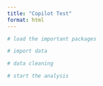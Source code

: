 ```yaml
---
title: "Copilot Test"
format: html
---
```


```r
# load the important packages
```

```r
# import data
```

```r
# data cleaning
```

```r
# start the analysis
```
